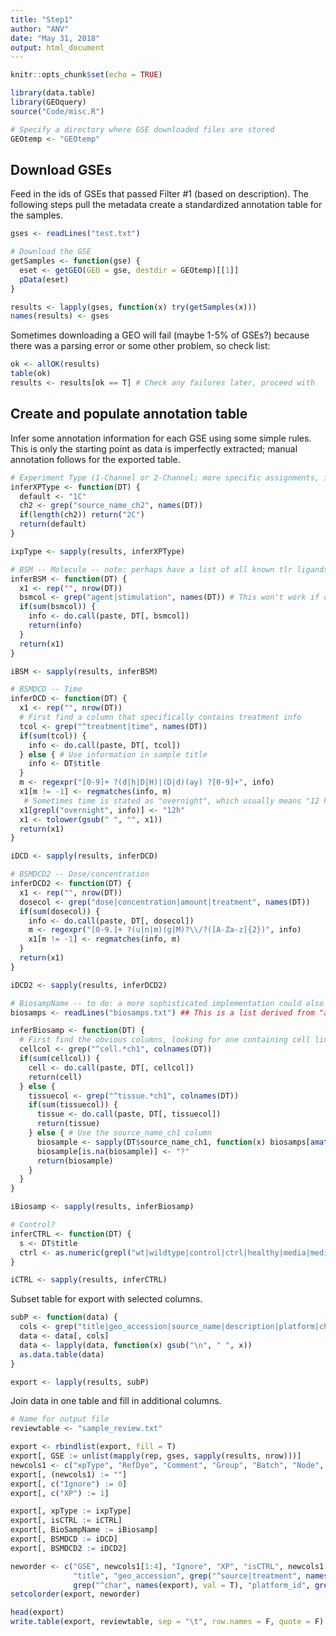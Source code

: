 ```yaml
---
title: "Step1"
author: "ANV"
date: "May 31, 2018"
output: html_document
---
```


```r
knitr::opts_chunk$set(echo = TRUE)

library(data.table)
library(GEOquery)
source("Code/misc.R")

# Specify a directory where GSE downloaded files are stored
GEOtemp <- "GEOtemp"

```

## Download GSEs
Feed in the ids of GSEs that passed Filter #1 (based on description). The following steps pull the metadata create a standardized annotation table for the samples.
```r
gses <- readLines("test.txt")

# Download the GSE
getSamples <- function(gse) {
  eset <- getGEO(GEO = gse, destdir = GEOtemp)[[1]]
  pData(eset)
}

results <- lapply(gses, function(x) try(getSamples(x)))
names(results) <- gses

```

Sometimes downloading a GEO will fail (maybe 1-5% of GSEs?) because there was a parsing error or some other problem, so check list:
```r

ok <- allOK(results)
table(ok)
results <- results[ok == T] # Check any failures later, proceed with 

```

## Create and populate annotation table
Infer some annotation information for each GSE using some simple rules. 
This is only the starting point as data is imperfectly extracted; manual annotation follows for the exported table. 
```r

# Experiment Type (1-Channel or 2-Channel; more specific assignments, i.e. whether there was dye swap, happens in human review)
inferXPType <- function(DT) {
  default <- "1C"
  ch2 <- grep("source_name_ch2", names(DT))
  if(length(ch2)) return("2C")
  return(default)
}

ixpType <- sapply(results, inferXPType)

# BSM -- Molecule -- note: perhaps have a list of all known tlr ligands to match against
inferBSM <- function(DT) {
  x1 <- rep("", nrow(DT))
  bsmcol <- grep("agent|stimulation", names(DT)) # This won't work if columns weren't parsed
  if(sum(bsmcol)) {
    info <- do.call(paste, DT[, bsmcol])
    return(info)
  } 
  return(x1)
}

iBSM <- sapply(results, inferBSM)

# BSMDCD -- Time
inferDCD <- function(DT) {
  x1 <- rep("", nrow(DT))
  # First find a column that specifically contains treatment info
  tcol <- grep("^treatment|time", names(DT))
  if(sum(tcol)) {
    info <- do.call(paste, DT[, tcol])
  } else { # Use information in sample title
    info <- DT$title
  }
  m <- regexpr("[0-9]+ ?(d|h|D|H)|(D|d)(ay) ?[0-9]+", info)
  x1[m != -1] <- regmatches(info, m)
   # Sometimes time is stated as "overnight", which usually means "12 h"
  x1[grepl("overnight", info)] <- "12h"
  x1 <- tolower(gsub(" ", "", x1))
  return(x1)
}

iDCD <- sapply(results, inferDCD) 

# BSMDCD2 -- Dose/concentration
inferDCD2 <- function(DT) {
  x1 <- rep("", nrow(DT))
  dosecol <- grep("dose|concentration|amount|treatment", names(DT))
  if(sum(dosecol)) {
    info <- do.call(paste, DT[, dosecol])
    m <- regexpr("[0-9.]+ ?(u|n|m)(g|M)?\\/?([A-Za-z]{2})", info)
    x1[m != -1] <- regmatches(info, m)
  }
  return(x1)
}

iDCD2 <- sapply(results, inferDCD2) 

# BiosampName -- to do: a more sophisticated implementation could also match to biosample ID
biosamps <- readLines("biosamps.txt") ## This is a list derived from "allbiosamples"

inferBiosamp <- function(DT) {
  # First find the obvious columns, looking for one containing cell line/type first
  cellcol <- grep("^cell.*ch1", colnames(DT))
  if(sum(cellcol)) {
    cell <- do.call(paste, DT[, cellcol])
    return(cell)
  } else {
    tissuecol <- grep("^tissue.*ch1", colnames(DT))
    if(sum(tissuecol)) {
      tissue <- do.call(paste, DT[, tissuecol])
      return(tissue)
    } else { # Use the source_name_ch1 column
      biosample <- sapply(DT$source_name_ch1, function(x) biosamps[amatch(x, biosamps)])
      biosample[is.na(biosample)] <- "?"
      return(biosample)
    }
  }
}

iBiosamp <- sapply(results, inferBiosamp)

# Control?
inferCTRL <- function(DT) {
  s <- DT$title
  ctrl <- as.numeric(grepl("wt|wildtype|control|ctrl|healthy|media|medium|veh|unstim|untreated|mock", s, ignore.case = T))
}

iCTRL <- sapply(results, inferCTRL)

```


Subset table for export with selected columns.
```r

subP <- function(data) {
  cols <- grep("title|geo_accession|source_name|description|platform|characteristics|treatment", names(data))
  data <- data[, cols]
  data <- lapply(data, function(x) gsub("\n", " ", x))
  as.data.table(data)
} 

export <- lapply(results, subP)

```


Join data in one table and fill in additional columns.
```r

# Name for output file
reviewtable <- "sample_review.txt"

export <- rbindlist(export, fill = T)
export[, GSE := unlist(mapply(rep, gses, sapply(results, nrow)))]
newcols1 <- c("xpType", "RefDye", "Comment", "Group", "Batch", "Node", "NodeFunction", "BSM", "BSMDCD", "BSMDCD2", "BioSampName") 
export[, (newcols1) := ""]
export[, c("Ignore") := 0]
export[, c("XP") := 1]

export[, xpType := ixpType]
export[, isCTRL := iCTRL]
export[, BioSampName := iBiosamp]
export[, BSMDCD := iDCD]
export[, BSMDCD2 := iDCD2]

neworder <- c("GSE", newcols1[1:4], "Ignore", "XP", "isCTRL", newcols1[5:11], 
              "title", "geo_accession", grep("^source|treatment", names(export), val = T),
              grep("^char", names(export), val = T), "platform_id", grep("^desc", names(export), val = T))
setcolorder(export, neworder)

head(export)
write.table(export, reviewtable, sep = "\t", row.names = F, quote = F)

```

